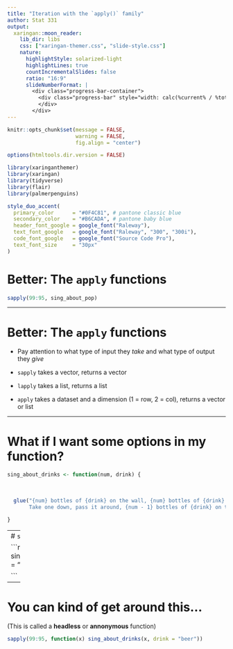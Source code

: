 ```yaml
---
title: "Iteration with the `apply()` family"
author: Stat 331
output:
  xaringan::moon_reader:
    lib_dir: libs
    css: ["xaringan-themer.css", "slide-style.css"]
    nature:
      highlightStyle: solarized-light
      highlightLines: true
      countIncrementalSlides: false
      ratio: "16:9"
      slideNumberFormat: |
        <div class="progress-bar-container">
          <div class="progress-bar" style="width: calc(%current% / %total% * 100%);">
          </div>
        </div>
---
```



```r
knitr::opts_chunk$set(message = FALSE, 
                      warning = FALSE, 
                      fig.align = "center")

options(htmltools.dir.version = FALSE)

library(xaringanthemer)
library(xaringan)
library(tidyverse)
library(flair)
library(palmerpenguins)

style_duo_accent(
  primary_color      = "#0F4C81", # pantone classic blue
  secondary_color    = "#B6CADA", # pantone baby blue
  header_font_google = google_font("Raleway"),
  text_font_google   = google_font("Raleway", "300", "300i"),
  code_font_google   = google_font("Source Code Pro"),
  text_font_size     = "30px"
)
```

# Better: The `apply` functions

```r

sapply(99:95, sing_about_pop)

```
---

# Better: The `apply` functions

- Pay attention to what type of input they *take* and what type of output they *give*

- `sapply` takes a vector, returns a vector

- `lapply` takes a list, returns a list

- `apply` takes a dataset and a dimension (1 = row, 2 = col), returns a vector or list

---

# What if I want some options in my function?

```r
sing_about_drinks <- function(num, drink) {
  
  
    
  glue("{num} bottles of {drink} on the wall, {num} bottles of {drink}.
       Take one down, pass it around, {num - 1} bottles of {drink} on the wall.")
  
}
```

---
# `sapply` has trouble!

```r

sapply(99:95, sing_about_drinks(drink = "beer"))

```
---

# You can kind of get around this...

(This is called a **headless** or **annonymous** function)

```r

sapply(99:95, function(x) sing_about_drinks(x, drink = "beer"))

```
